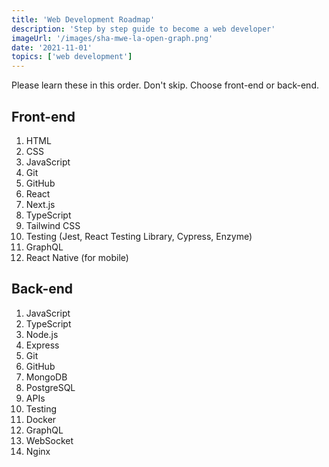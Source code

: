 ```yaml
---
title: 'Web Development Roadmap'
description: 'Step by step guide to become a web developer'
imageUrl: '/images/sha-mwe-la-open-graph.png'
date: '2021-11-01'
topics: ['web development']
---
```


Please learn these in this order. Don't skip. Choose front-end or back-end.

## Front-end

1. HTML
1. CSS
1. JavaScript
1. Git
1. GitHub
1. React
1. Next.js
1. TypeScript
1. Tailwind CSS
1. Testing (Jest, React Testing Library, Cypress, Enzyme)
1. GraphQL
1. React Native (for mobile)

## Back-end

1. JavaScript
1. TypeScript
1. Node.js
1. Express
1. Git
1. GitHub
1. MongoDB
1. PostgreSQL
1. APIs
1. Testing
1. Docker
1. GraphQL
1. WebSocket
1. Nginx
